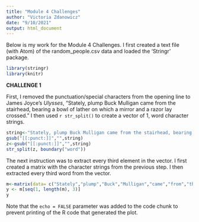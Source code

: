 ```yaml
---
title: "Module 4 Challenges"
author: "Victoria Zdanowicz"
date: "9/10/2021"
output: html_document
---
```


Below is my work for the Module 4 Challenges. 
I first created a text file (with Atom) of the random_people.csv data and loaded the 'Stringr' package.
```r
library(stringr)
library(knitr)
```

**CHALLENGE 1**

First, I removed the punctuation/special characters from the opening line to James Joyce's *Ulysses*, “Stately, plump Buck Mulligan came from the stairhead, bearing a bowl of lather on which a mirror and a razor lay crossed.” I then used `r str_split()` to create a vector of 1, word character strings.

```r
string<-"Stately, plump Buck Mulligan came from the stairhead, bearing a bowl of lather on which a mirror and a razor lay crossed."
gsub("[[:punct:]]","",string)
z<-gsub("[[:punct:]]","",string)
str_split(z, boundary("word"))
```

The next instruction was to extract every third element in the vector. I first created a matrix with the character strings from the previous step. I then extracted every third word from the vector.

```r
m<-matrix(data= c("Stately","plump","Buck","Mulligan","came","from","the","stairhead","bearing","a","bowl","of","lather","on","which","a","mirror","and","a","razor","lay","crossed"),nrow = 2,ncol = 11, byrow=FALSE)
y <- m[seq(1, length(m), 3)]
y
```

Note that the `echo = FALSE` parameter was added to the code chunk to prevent printing of the R code that generated the plot.

```r

```




